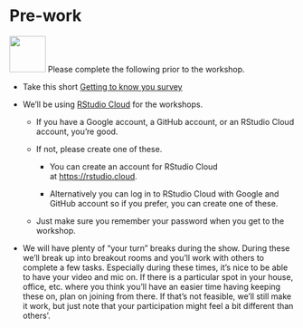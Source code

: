# Pre-work {#prework .unnumbered}

`<img src="images/icons8-working-with-a-laptop-64.png" class="cover" width="64" height="64"/>`{=html} Please complete the following prior to the workshop.

-   Take this short [Getting to know you survey](https://forms.gle/yLZRAsQvLhoCSn2n8)

-   We'll be using [RStudio Cloud](https://rstudio.cloud/) for the workshops.

    -   If you have a Google account, a GitHub account, or an RStudio Cloud account, you're good.

    -   If not, please create one of these.

        -   You can create an account for RStudio Cloud at [https://rstudio.cloud](https://rstudio.cloud/).

        -   Alternatively you can log in to RStudio Cloud with Google and GitHub account so if you prefer, you can create one of these.

    -   Just make sure you remember your password when you get to the workshop.

-   We will have plenty of "your turn" breaks during the show. During these we'll break up into breakout rooms and you'll work with others to complete a few tasks. Especially during these times, it's nice to be able to have your video and mic on. If there is a particular spot in your house, office, etc. where you think you'll have an easier time having keeping these on, plan on joining from there. If that's not feasible, we'll still make it work, but just note that your participation might feel a bit different than others'.\
